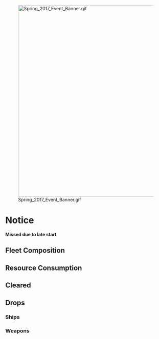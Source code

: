 [[File:Spring_2017_Event_Banner.gif|center|600px]]

=Notice=
'''Missed due to late start'''
==Fleet Composition==

==Resource Consumption==

==Cleared==


==Drops==
===Ships===
===Weapons===